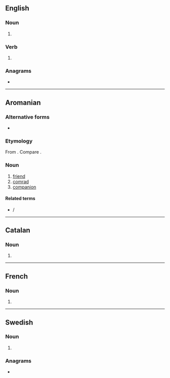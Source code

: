 ==English==

===Noun===
{{head|en|noun form}}

# {{plural of|en|sot}}

===Verb===
{{head|en|verb form}}

# {{en-third-person singular of|sot}}

===Anagrams===
* {{anagrams|en|a=osst|OSTs|SSTO|TOSs|osts|toss}}

----

==Aromanian==

===Alternative forms===
* {{alter|rup|sotsu}}

===Etymology===
From {{inh|rup|la|socius}}. Compare {{cog|ro|soț}}.

===Noun===
{{head|rup|noun|g=m|plural|sots}}

# [[friend]]
# [[comrad]]
# [[companion]]

====Related terms====
* {{l|rup|soatsã}} / {{l|rup|sotse}}

----

==Catalan==

===Noun===
{{head|ca|noun form}}

# {{plural of|ca|sot}}

----

==French==

===Noun===
{{head|fr|noun plural form|g=m}}

# {{plural of|fr|sot}}

----

==Swedish==

===Noun===
{{head|sv|noun form}}

# {{sv-noun-form-indef-gen|sot}}

===Anagrams===
* {{anagrams|sv|a=osst|osts|stos}}
